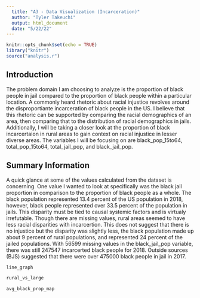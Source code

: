 ```yaml
---
  title: "A3 - Data Visualization (Incarceration)"
  author: "Tyler Takeuchi"
  output: html_document
  date: "5/22/22"
---
```


```r
knitr::opts_chunk$set(echo = TRUE)
library("knitr")
source("analysis.r")
```
## Introduction

The problem domain I am choosing to analyze is the proportion of black people in jail compared to the
proportion of black people within a particular location. A commonly heard rhetoric about racial injustice
revolves around the disproportiante incarceration of black people in the US. I believe that this rhetoric 
can be supported by comparing the racial demographics of an area, then comparing that to the distribution 
of racial demographics in jails. Additionally, I will be taking a closer look at the proportion of black 
incarcertaion in rural areas to gain context on racial injustice in lesser diverse areas.
The variables I will be focusing on are black_pop_15to64, total_pop_15to64, total_jail_pop, and
black_jail_pop. 

## Summary Information
A quick glance at some of the values calculated from the dataset is concerning. One value I wanted to look at
specifically was the black jail proportion in comparison to the proportion of black people as a whole. The 
black population represented 13.4 percent of the US population in 2018, however, black people represented over
33.5 percent of the population in jails. This disparity must be tied to causal systemic factors and is
virtualy irrefutable. Though there are missing values, rural areas seemed to have less racial disparities with
incarcertion. This does not suggest that there is no injustice but the disparity was slightly less, the black 
population made up about 9 percent of rural populations, and represented 24 percent of the jailed populations.
With 56599 missing values in the black_jail_pop variable, there was still 247547 incarcerted black people for 2018. 
Outside sources (BJS) suggested that there were over 475000 black people in jail in 2017. 


```r
line_graph
```

```r
rural_vs_large
```

```r
avg_black_prop_map 
```